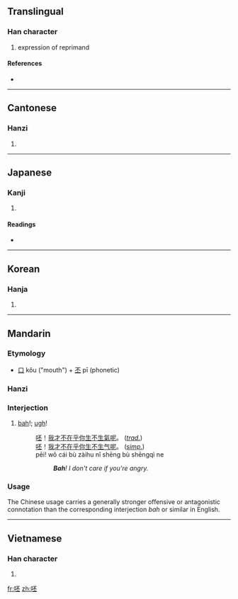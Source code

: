 ==Translingual==

===Han character===
{{Han char|rn=30|rad=口|as=05|sn=8|four=6101<sub>9</sub>|canj=口一火一 (RMFM)}}

# expression of reprimand

====References====
* {{Han ref|kx=0183.050|dkj=03462|dj=0402.060|hdz=10599.050|uh=5478|ud=21624|bh=A941|bd=43329}}

----

==Cantonese==

===Hanzi===
{{yue-hanzi|jyut=|y=pei1}}

# {{defn|Cantonese|sort=口05}}

----

==Japanese==

===Kanji===
{{ja-kanji|grade=|rs=口05}}

# {{defn|Japanese}}

====Readings====
* {{ja-readings|on=[[ひ]] (hi)|kun=}}

----

==Korean==

===Hanja===
{{ko-hanja|hangeul=비|rv=bi|mr=pi}}

# {{defn|Korean|sort=口05}}

----

==Mandarin==
{{zh-hanzi|[[呸]]}}

===Etymology===
* [[口]] kǒu ("mouth") + [[丕]] pī (phonetic)

===Hanzi===
{{cmn-hanzi|pin=[[pēi]] ([[pei1]])|wg=p'ei<sup>1</sup>}}

===Interjection===
{{cmn-inter|ts|pin=pēi|pint=pei1|rs=口05}}

# {{i|strong, offensive}} [[bah]]!; [[ugh]]!
#: [[呸]]！[[我]][[才]][[不]][[在乎]][[你]][[生]][[不]][[生氣]][[呢]]。 (''[[Traditional Chinese|trad.]]'')
#: [[呸]]！[[我]][[才]][[不]][[在乎]][[你]][[生]][[不]][[生气]][[呢]]。 (''[[Simplified Chinese|simp.]]'')
#: pēi! wǒ cái bù zàihu nǐ shēng bù shēngqì ne
#:: '''''Bah'''! I don't care if you're angry.''

===Usage===
{{rfc-header|Usage|lang=cmn}}
The Chinese usage carries a generally stronger offensive or antagonistic connotation than the corresponding interjection ''bah'' or similar in English.

----

==Vietnamese==

===Han character===
{{vi-hantu|[[phi]], [[bậy]], [[phôi]]|rs=口05}}

# {{defn|Vietnamese|sort=口05}}

[[fr:呸]]
[[zh:呸]]